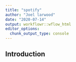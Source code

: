 ```yaml
---
title: "spotify"
author: "Joel larwood"
date: "2020-07-14"
output: workflowr::wflow_html
editor_options:
  chunk_output_type: console
---
```


## Introduction

```r

```


